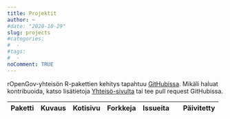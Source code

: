 ```yaml
---
title: Projektit
author: ~
#date: "2020-10-29"
slug: projects
#categories:
#  -
#tags:
#  -  
noComment: TRUE
---
```


rOpenGov-yhteisön R-pakettien kehitys tapahtuu [GitHubissa](https://github.com/ropengov/). Mikäli haluat kontribuoida, katso lisätietoja [Yhteisö-sivulta](/fi/community/) tai tee pull request GitHubissa.


<table class="table-striped table">
<thead>
<tr>
<th>Paketti</th>
<th>Kuvaus</th>
<th>Kotisivu</th>
<th>Forkkeja</th>
<th>Issueita</th>
<th><i class="fa fa-star"></i></th>
<th>Päivitetty</th>
</tr>
</thead>
<tbody id="repo_tbl"></tbody>
</table>

<script src = "./project_tbl.js"></script>


